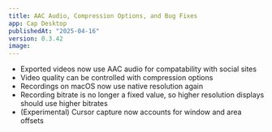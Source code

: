 ```yaml
---
title: AAC Audio, Compression Options, and Bug Fixes
app: Cap Desktop
publishedAt: "2025-04-16"
version: 0.3.42
image:
---
```


- Exported videos now use AAC audio for compatability with social sites
- Video quality can be controlled with compression options
- Recordings on macOS now use native resolution again
- Recording bitrate is no longer a fixed value, so higher resolution displays should use higher bitrates
- (Experimental) Cursor capture now accounts for window and area offsets
